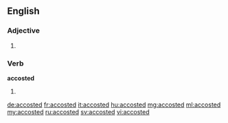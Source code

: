 ==English==

===Adjective===
{{en-adj|-}}
# {{heraldry}}

===Verb===
'''accosted'''

# {{past of|accost}}

[[de:accosted]]
[[fr:accosted]]
[[it:accosted]]
[[hu:accosted]]
[[mg:accosted]]
[[ml:accosted]]
[[my:accosted]]
[[ru:accosted]]
[[sv:accosted]]
[[vi:accosted]]